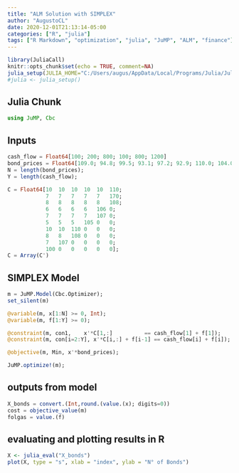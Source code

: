 ```yaml
---
title: "ALM Solution with SIMPLEX"
author: "AugustoCL"
date: 2020-12-01T21:13:14-05:00
categories: ["R", "julia"]
tags: ["R Markdown", "optimization", "julia", "JuMP", "ALM", "finance"]
---
```


```r
library(JuliaCall)
knitr::opts_chunk$set(echo = TRUE, comment=NA)
julia_setup(JULIA_HOME="C:/Users/augus/AppData/Local/Programs/Julia/Julia-1.6.0/bin")
#julia <- julia_setup()
```

## Julia Chunk
```julia
using JuMP, Cbc
```

## Inputs
```julia
cash_flow = Float64[100; 200; 800; 100; 800; 1200]
bond_prices = Float64[109.0; 94.8; 99.5; 93.1; 97.2; 92.9; 110.0; 104.0; 102.0; 95.2]
N = length(bond_prices);
Y = length(cash_flow);

C = Float64[10  10  10  10  10  110;
            7   7   7   7   7   170;
            8   8   8   8   8   108;
            6   6   6   6   106 0;
            7   7   7   7   107 0;
            5   5   5   105 0   0;
            10  10  110 0   0   0;
            8   8   108 0   0   0;
            7   107 0   0   0   0;
            100 0   0   0   0   0];
C = Array(C')
```

## SIMPLEX Model
```julia
m = JuMP.Model(Cbc.Optimizer);
set_silent(m)

@variable(m, x[1:N] >= 0, Int);
@variable(m, f[1:Y] >= 0);

@constraint(m, con1,    x'*C[1,:]          == cash_flow[1] + f[1]);
@constraint(m, con[i=2:Y], x'*C[i,:] + f[i-1] == cash_flow[i] + f[i]);

@objective(m, Min, x'*bond_prices);

JuMP.optimize!(m);
```

## outputs from model
```julia
X_bonds = convert.(Int,round.(value.(x); digits=0))
cost = objective_value(m)
folgas = value.(f)
```

## evaluating and plotting results in R
```r
X <- julia_eval("X_bonds")
plot(X, type = "s", xlab = "index", ylab = "N° of Bonds")
```
